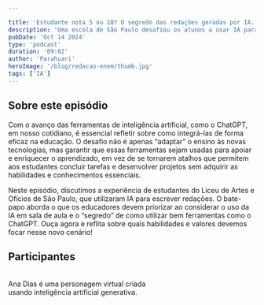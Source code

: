 ```yaml
---

title: 'Estudante nota 5 ou 10? O segredo das redações geradas por IA.'
description: 'Uma escola de São Paulo desafiou os alunos a usar IA para criar redações do Enem. O que aconteceu revela lições valiosas para todos nós.'
pubDate: 'Oct 14 2024'
type: 'podcast'
duration: '09:02'
author: 'Parahuari'
heroImage: '/blog/redacao-enem/thumb.jpg'
tags: ['IA']
---
```



<div class="d-flex align-items-center border p-sm-3 rounded mb-4">
  <div class="w-100">
    <div class="player-wrapper bg-light rounded">
      <audio class="player-audio" crossorigin>
        <source src="/blog/redacao-enem/podcast.mp3" type="audio/mp3" />
      </audio>
    </div>
  </div>
</div>

## Sobre este episódio
Com o avanço das ferramentas de inteligência artificial, como o ChatGPT, em nosso cotidiano, é essencial refletir sobre como integrá-las de forma eficaz na educação. O desafio não é apenas “adaptar” o ensino às novas tecnologias, mas garantir que essas ferramentas sejam usadas para apoiar e enriquecer o aprendizado, em vez de se tornarem atalhos que permitem aos estudantes concluir tarefas e desenvolver projetos sem adquirir as habilidades e conhecimentos essenciais.

Neste episódio, discutimos a experiência de estudantes do Liceu de Artes e Ofícios de São Paulo, que utilizaram IA para escrever redações. O bate-papo aborda o que os educadores devem priorizar ao considerar o uso da IA em sala de aula e o “segredo” de como utilizar bem ferramentas como o ChatGPT. Ouça agora e reflita sobre quais habilidades e valores devemos focar nesse novo cenário!

## Participantes
<AnaDias />
<Parau />

<br />
<div style="text-align: left;" class="badge text-bg-warning mb-2"><i class="fas fa-asterisk me-2 small fw-bold"></i>Ana Dias é uma personagem virtual criada <br /> usando inteligência artificial generativa.</div>